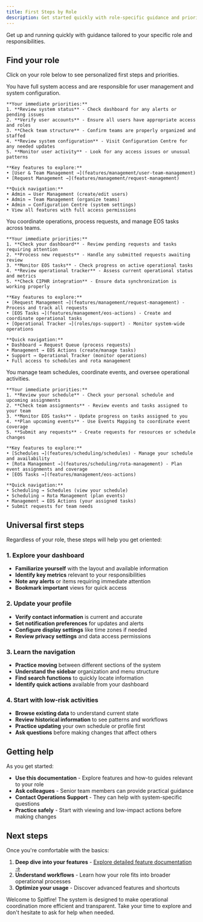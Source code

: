 ```yaml
---
title: First Steps by Role
description: Get started quickly with role-specific guidance and priorities
---
```





Get up and running quickly with guidance tailored to your specific role and responsibilities.

## Find your role

Click on your role below to see personalized first steps and priorities.

<Accordion>
  <AccordionItem title="🔑 Admin - System Administrator">
    <p>
      <Badge text="Admin" variant="danger" /> You have full system access and are responsible for user management and system configuration.
    </p>

    **Your immediate priorities:**
    1. **Review system status** - Check dashboard for any alerts or pending issues
    2. **Verify user accounts** - Ensure all users have appropriate access and roles
    3. **Check team structure** - Confirm teams are properly organized and staffed
    4. **Review system configuration** - Visit Configuration Centre for any needed updates
    5. **Monitor user activity** - Look for any access issues or unusual patterns

    **Key features to explore:**
    • [User & Team Management →](features/management/user-team-management)
    • [Request Management →](features/management/request-management)

    **Quick navigation:**
    • Admin → User Management (create/edit users)
    • Admin → Team Management (organize teams)
    • Admin → Configuration Centre (system settings)
    • View all features with full access permissions
  </AccordionItem>

  <AccordionItem title="🎯 Operations Support - Operational Coordinator">
    <p>
      <Badge text="Operations Support" variant="caution" /> You coordinate operations, process requests, and manage EOS tasks across teams.
    </p>

    **Your immediate priorities:**
    1. **Check your dashboard** - Review pending requests and tasks requiring attention
    2. **Process new requests** - Handle any submitted requests awaiting review
    3. **Monitor EOS tasks** - Check progress on active operational tasks
    4. **Review operational tracker** - Assess current operational status and metrics
    5. **Check CIPHR integration** - Ensure data synchronization is working properly

    **Key features to explore:**
    • [Request Management →](features/management/request-management) - Process and track all requests
    • [EOS Tasks →](features/management/eos-actions) - Create and coordinate operational tasks
    • [Operational Tracker →](roles/ops-support) - Monitor system-wide operations

    **Quick navigation:**
    • Dashboard → Request Queue (process requests)
    • Management → EOS Actions (create/manage tasks)
    • Support → Operational Tracker (monitor operations)
    • Full access to schedules and rota management
  </AccordionItem>

  <AccordionItem title="👥 Operations Manager - Team Leader">
    <p>
      <Badge text="Operations Manager" variant="success" /> You manage team schedules, coordinate events, and oversee operational activities.
    </p>

    **Your immediate priorities:**
    1. **Review your schedule** - Check your personal schedule and upcoming assignments
    2. **Check team assignments** - Review events and tasks assigned to your team
    3. **Monitor EOS tasks** - Update progress on tasks assigned to you
    4. **Plan upcoming events** - Use Events Mapping to coordinate event coverage
    5. **Submit any requests** - Create requests for resources or schedule changes

    **Key features to explore:**
    • [Schedules →](features/scheduling/schedules) - Manage your schedule and availability
    • [Rota Management →](features/scheduling/rota-management) - Plan event assignments and coverage
    • [EOS Tasks →](features/management/eos-actions)

    **Quick navigation:**
    • Scheduling → Schedules (view your schedule)
    • Scheduling → Rota Management (plan events)
    • Management → EOS Actions (your assigned tasks)
    • Submit requests for team needs
  </AccordionItem>


</Accordion>

## Universal first steps

Regardless of your role, these steps will help you get oriented:

### 1. Explore your dashboard
- **Familiarize yourself** with the layout and available information
- **Identify key metrics** relevant to your responsibilities
- **Note any alerts** or items requiring immediate attention
- **Bookmark important** views for quick access

### 2. Update your profile
- **Verify contact information** is current and accurate
- **Set notification preferences** for updates and alerts
- **Configure display settings** like time zones if needed
- **Review privacy settings** and data access permissions

### 3. Learn the navigation
- **Practice moving** between different sections of the system
- **Understand the sidebar** organization and menu structure
- **Find search functions** to quickly locate information
- **Identify quick actions** available from your dashboard

### 4. Start with low-risk activities
- **Browse existing data** to understand current state
- **Review historical information** to see patterns and workflows
- **Practice updating** your own schedule or profile first
- **Ask questions** before making changes that affect others

## Getting help

As you get started:

- **Use this documentation** - Explore features and how-to guides relevant to your role
- **Ask colleagues** - Senior team members can provide practical guidance
- **Contact Operations Support** - They can help with system-specific questions
- **Practice safely** - Start with viewing and low-impact actions before making changes

## Next steps

Once you're comfortable with the basics:

1. **Deep dive into your features** - [Explore detailed feature documentation →](features/overview)
2. **Understand workflows** - Learn how your role fits into broader operational processes
3. **Optimize your usage** - Discover advanced features and shortcuts

Welcome to Spitfire! The system is designed to make operational coordination more efficient and transparent. Take your time to explore and don't hesitate to ask for help when needed.
